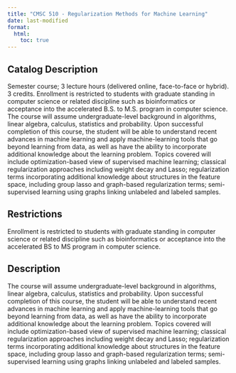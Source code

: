 ```yaml
---
title: "CMSC 510 - Regularization Methods for Machine Learning"
date: last-modified
format:
  html:
    toc: true
---
```


## Catalog Description

Semester course; 3 lecture hours (delivered online, face-to-face or hybrid). 3 credits. Enrollment is restricted to students with graduate standing in computer science or related discipline such as bioinformatics or acceptance into the accelerated B.S. to M.S. program in computer science. The course will assume undergraduate-level background in algorithms, linear algebra, calculus, statistics and probability. Upon successful completion of this course, the student will be able to understand recent advances in machine learning and apply machine-learning tools that go beyond learning from data, as well as have the ability to incorporate additional knowledge about the learning problem. Topics covered will include optimization-based view of supervised machine learning; classical regularization approaches including weight decay and Lasso; regularization terms incorporating additional knowledge about structures in the feature space, including group lasso and graph-based regularization terms; semi-supervised learning using graphs linking unlabeled and labeled samples.


## Restrictions
 
Enrollment is restricted to students with graduate standing in computer science or related discipline such as bioinformatics or acceptance into the accelerated BS to MS program in computer science.

## Description

The course will assume undergraduate-level background in algorithms, linear algebra, calculus, statistics and probability. Upon successful completion of this course, the student will be able to understand recent advances in machine learning and apply machine-learning tools that go beyond learning from data, as well as have the ability to incorporate additional knowledge about the learning problem. Topics covered will include optimization-based view of supervised machine learning; classical regularization approaches including weight decay and Lasso; regularization terms incorporating additional knowledge about structures in the feature space, including group lasso and graph-based regularization terms; semi-supervised learning using graphs linking unlabeled and labeled samples.


